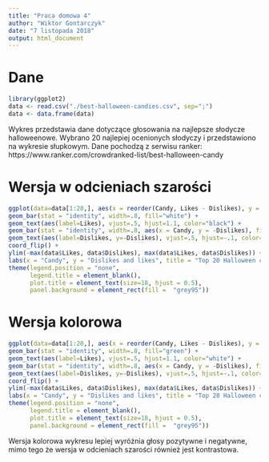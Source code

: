 ```yaml
---
title: "Praca domowa 4"
author: "Wiktor Gontarczyk"
date: "7 listopada 2018"
output: html_document
---
```


# Dane

```r
library(ggplot2)
data <- read.csv("./best-halloween-candies.csv", sep=";")
data <- data.frame(data)
```

Wykres przedstawia dane dotyczące głosowania na najlepsze słodycze halloweenowe. Wybrano 20 najlepiej ocenionych słodyczy i przedstawiono na wykresie słupkowym. Dane pochodzą z serwisu ranker: https://www.ranker.com/crowdranked-list/best-halloween-candy

# Wersja w odcieniach szarości

```r
ggplot(data=data[1:20,], aes(x = reorder(Candy, Likes - Dislikes), y = Likes)) +
geom_bar(stat = "identity", width=.8, fill="white") +
geom_text(aes(label=Likes), vjust=.5, hjust=1.1, color="black") +
geom_bar(stat = "identity", width=.8, aes(x = Candy, y = -Dislikes), fill="black") +
geom_text(aes(label=Dislikes, y=-Dislikes), vjust=.5, hjust=-.1, color="white") +
coord_flip() +
ylim(-max(data$Likes, data$Dislikes), max(data$Likes, data$Dislikes)) +
labs(x = "Candy", y = "Dislikes and likes", title = "Top 20 Halloween candies") +
theme(legend.position = "none",
      legend.title = element_blank(),
      plot.title = element_text(size=18, hjust = 0.5),
      panel.background = element_rect(fill =  "grey95"))
```

# Wersja kolorowa

```r
ggplot(data=data[1:20,], aes(x = reorder(Candy, Likes - Dislikes), y = Likes)) +
geom_bar(stat = "identity", width=.8, fill="green") +
geom_text(aes(label=Likes), vjust=.5, hjust=1.1, color="white") +
geom_bar(stat = "identity", width=.8, aes(x = Candy, y = -Dislikes), fill="red") +
geom_text(aes(label=Dislikes, y=-Dislikes), vjust=.5, hjust=-.1, color="white") +
coord_flip() +
ylim(-max(data$Likes, data$Dislikes), max(data$Likes, data$Dislikes)) +
labs(x = "Candy", y = "Dislikes and likes", title = "Top 20 Halloween candies") +
theme(legend.position = "none",
      legend.title = element_blank(),
      plot.title = element_text(size=18, hjust = 0.5),
      panel.background = element_rect(fill =  "grey95"))
```

Wersja kolorowa wykresu lepiej wyróżnia głosy pozytywne i negatywne, mimo tego że wersja w odcieniach szarości również jest kontrastowa.